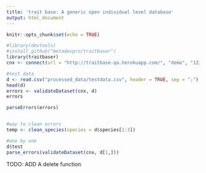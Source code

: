 ```yaml
---
title: 'trait base: A generic open individual level database'
output: html_document
---
```

    
```r
knitr::opts_chunk$set(echo = TRUE)
```

```r
#library(devtools)
#install_github("metadevpro/traitbaser")
library(traitbaser)
cnx <- connect(url = "http://traitbase-qa.herokuapp.com/", "demo", "1234")

#test data
d <- read.csv("processed_data/testdata.csv", header = TRUE, sep = ";")
head(d)
errors <- validateDataset(cnx, d)
errors

parseErrors(errors)


#way to clean errors
temp <- clean_species(species = d$species[1:3])

#one by one
d$test
parse_errors(validateDataset(cnx, d[1,]))
```

TODO: ADD A delete function
